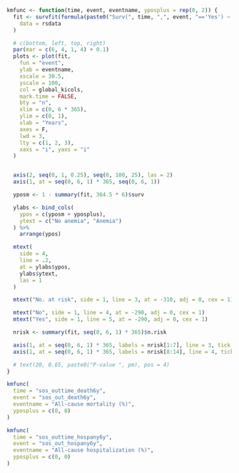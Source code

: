 ```r

kmfunc <- function(time, event, eventname, yposplus = rep(0, 2)) {
  fit <- survfit(formula(paste0("Surv(", time, ",", event, "=='Yes') ~ shf_anemia")),
    data = rsdata
  )

  # c(bottom, left, top, right)
  par(mar = c(6, 4, 1, 4) + 0.1)
  plots <- plot(fit,
    fun = "event",
    ylab = eventname,
    xscale = 30.5,
    yscale = 100,
    col = global_kicols,
    mark.time = FALSE,
    bty = "n",
    xlim = c(0, 6 * 365),
    ylim = c(0, 1),
    xlab = "Years",
    axes = F,
    lwd = 3,
    lty = c(1, 2, 3),
    xaxs = "i", yaxs = "i"
  )


  axis(2, seq(0, 1, 0.25), seq(0, 100, 25), las = 2)
  axis(1, at = seq(0, 6, 1) * 365, seq(0, 6, 1))

  yposm <- 1 - summary(fit, 364.5 * 6)$surv

  ylabs <- bind_cols(
    ypos = c(yposm + yposplus),
    ytext = c("No anemia", "Anemia")
  ) %>%
    arrange(ypos)

  mtext(
    side = 4,
    line = .2,
    at = ylabs$ypos,
    ylabs$ytext,
    las = 1
  )

  mtext("No. at risk", side = 1, line = 3, at = -310, adj = 0, cex = 1)

  mtext("No", side = 1, line = 4, at = -290, adj = 0, cex = 1)
  mtext("Yes", side = 1, line = 5, at = -290, adj = 0, cex = 1)

  nrisk <- summary(fit, seq(0, 6, 1) * 365)$n.risk

  axis(1, at = seq(0, 6, 1) * 365, labels = nrisk[1:7], line = 3, tick = FALSE, cex.axis = 1)
  axis(1, at = seq(0, 6, 1) * 365, labels = nrisk[8:14], line = 4, tick = FALSE, cex.axis = 1)

  # text(20, 0.65, paste0("P-value ", pm), pos = 4)
}
```

```r
kmfunc(
  time = "sos_outtime_death6y",
  event = "sos_out_death6y",
  eventname = "All-cause mortality (%)",
  yposplus = c(0, 0)
)
```

```r
kmfunc(
  time = "sos_outtime_hospany6y",
  event = "sos_out_hospany6y",
  eventname = "All-cause hospitalization (%)",
  yposplus = c(0, 0)
)
```
